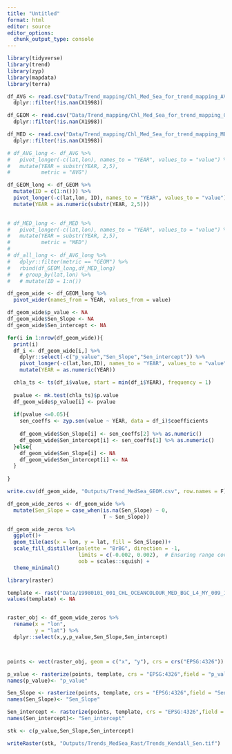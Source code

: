 ```yaml
---
title: "Untitled"
format: html
editor: source
editor_options: 
  chunk_output_type: console
---
```


```r
library(tidyverse)
library(trend)
library(zyp)
library(mapdata)
library(terra)

```

```r
df_AVG <- read.csv("Data/Trend_mapping/Chl_Med_Sea_for_trend_mapping_AVG.csv") %>% 
  dplyr::filter(!is.nan(X1998))

df_GEOM <- read.csv("Data/Trend_mapping/Chl_Med_Sea_for_trend_mapping_GEOM.csv") %>% 
  dplyr::filter(!is.nan(X1998))

df_MED <- read.csv("Data/Trend_mapping/Chl_Med_Sea_for_trend_mapping_MED.csv") %>% 
  dplyr::filter(!is.nan(X1998))
```

```r

# df_AVG_long <- df_AVG %>% 
#   pivot_longer(-c(lat,lon), names_to = "YEAR", values_to = "value") %>% 
#   mutate(YEAR = substr(YEAR, 2,5),
#          metric = "AVG")

df_GEOM_long <- df_GEOM %>% 
  mutate(ID = c(1:n())) %>% 
  pivot_longer(-c(lat,lon, ID), names_to = "YEAR", values_to = "value") %>% 
  mutate(YEAR = as.numeric(substr(YEAR, 2,5))) 
  

# df_MED_long <- df_MED %>% 
#   pivot_longer(-c(lat,lon), names_to = "YEAR", values_to = "value") %>% 
#   mutate(YEAR = substr(YEAR, 2,5),
#          metric = "MED")
# 
# df_all_long <- df_AVG_long %>% 
#   dplyr::filter(metric == "GEOM") %>% 
#   rbind(df_GEOM_long,df_MED_long) 
#   # group_by(lat,lon) %>% 
#   # mutate(ID = 1:n())

```

```r

df_geom_wide <- df_GEOM_long %>% 
  pivot_wider(names_from = YEAR, values_from = value)

df_geom_wide$p_value <- NA
df_geom_wide$Sen_Slope <- NA
df_geom_wide$Sen_intercept <- NA

for(i in 1:nrow(df_geom_wide)){
  print(i)
  df_i <- df_geom_wide[i,] %>% 
    dplyr::select(-c("p_value","Sen_Slope","Sen_intercept")) %>% 
    pivot_longer(-c(lat,lon,ID), names_to = "YEAR", values_to = "value") %>% 
    mutate(YEAR = as.numeric(YEAR))

  chla_ts <- ts(df_i$value, start = min(df_i$YEAR), frequency = 1)
  
  pvalue <- mk.test(chla_ts)$p.value
  df_geom_wide$p_value[i] <- pvalue
  
  if(pvalue <=0.05){
    sen_coeffs <- zyp.sen(value ~ YEAR, data = df_i)$coefficients
    
    df_geom_wide$Sen_Slope[i] <- sen_coeffs[2] %>% as.numeric()
    df_geom_wide$Sen_intercept[i] <- sen_coeffs[1] %>% as.numeric()
  }else{
    df_geom_wide$Sen_Slope[i] <- NA
    df_geom_wide$Sen_intercept[i] <- NA
  }
  
}

write.csv(df_geom_wide, "Outputs/Trend_MedSea_GEOM.csv", row.names = F)
```


```r
df_geom_wide_zeros <- df_geom_wide %>% 
  mutate(Sen_Slope = case_when(is.na(Sen_Slope) ~ 0,
                               T ~ Sen_Slope))

df_geom_wide_zeros %>% 
  ggplot()+
  geom_tile(aes(x = lon, y = lat, fill = Sen_Slope))+
  scale_fill_distiller(palette = "BrBG", direction = -1, 
                       limits = c(-0.002, 0.002),  # Ensuring range covers mean and max
                       oob = scales::squish) +
  theme_minimal()  

```

```r
library(raster)

template <- rast("Data/19980101_001_CHL_OCEANCOLOUR_MED_BGC_L4_MY_009_144.nc")
values(template) <- NA


raster_obj <- df_geom_wide_zeros %>% 
  rename(x = "lon",
         y = "lat") %>% 
  dplyr::select(x,y,p_value,Sen_Slope,Sen_intercept)



points <- vect(raster_obj, geom = c("x", "y"), crs = crs("EPSG:4326"))

p_value <- rasterize(points, template, crs = "EPSG:4326",field = "p_value", fun = "mean")
names(p_value)<- "p_value"

Sen_Slope <- rasterize(points, template, crs = "EPSG:4326",field = "Sen_Slope", fun = "mean")
names(Sen_Slope)<- "Sen_Slope"

Sen_intercept <- rasterize(points, template, crs = "EPSG:4326",field = "Sen_intercept", fun = "mean")
names(Sen_intercept)<- "Sen_intercept"

stk <- c(p_value,Sen_Slope,Sen_intercept)

writeRaster(stk, "Outputs/Trends_MedSea_Rast/Trends_Kendall_Sen.tif")
```


